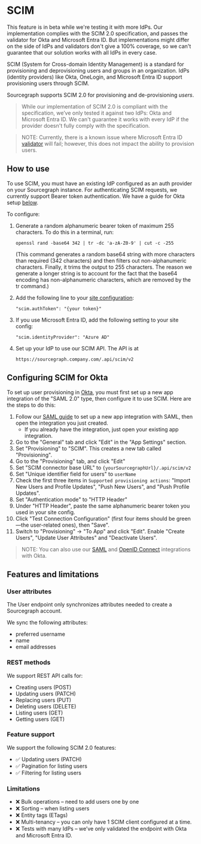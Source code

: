 # SCIM

<Callout type="info">This feature is in beta while we're testing it with more IdPs. Our implementation complies with the SCIM 2.0 specification, and passes the validator for Okta and Microsoft Entra ID. But implementations might differ on the side of IdPs and validators don't give a 100% coverage, so we can't guarantee that our solution works with all IdPs in every case.</Callout>

SCIM (System for Cross-domain Identity Management) is a standard for provisioning and deprovisioning users and groups in an organization. IdPs (identity providers) like Okta, OneLogin, and Microsoft Entra ID support provisioning users through SCIM.

Sourcegraph supports SCIM 2.0 for provisioning and de-provisioning _users_.

> <Callout type="note">While our implementation of SCIM 2.0 is compliant with the specification, we’ve only tested it against two IdPs: Okta and Microsoft Entra ID. We can't guarantee it works with every IdP if the provider doesn't fully comply with the specification.</Callout> 

> NOTE: Currently, there is a known issue where Microsoft Entra ID [validator](https://scimvalidator.microsoft.com/) will fail; however, this does not impact the ability to provision users. 

## How to use

To use SCIM, you must have an existing IdP configured as an auth provider on your Sourcegraph instance. For authenticating SCIM requests, we currently support Bearer token authentication. We have a guide for Okta setup [below](#setting-up-okta-as-the-idp).

To configure:

1. Generate a random alphanumeric bearer token of maximum 255 characters.
   To do this in a terminal, run:

   ```
   openssl rand -base64 342 | tr -dc 'a-zA-Z0-9' | cut -c -255
   ```

   (This command generates a random base64 string with more characters than required (342 characters) and then filters out non-alphanumeric characters. Finally, it trims the output to 255 characters. The reason we generate a longer string is to account for the fact that the base64 encoding has non-alphanumeric characters, which are removed by the tr command.)

2. Add the following line to your [site configuration](/admin/config/site_config):

   ```
   "scim.authToken": "{your token}"
   ```
3. If you use Microsoft Entra ID, add the following setting to your site config:

   ```
   "scim.identityProvider": "Azure AD"
   ```
4. Set up your IdP to use our SCIM API. The API is at

   ```
   https://sourcegraph.company.com/.api/scim/v2
   ```

## Configuring SCIM for Okta

To set up user provisioning in [Okta](https://help.okta.com/en-us/Content/Topics/Apps/Apps_App_Integration_Wizard_SCIM.htm), you must first set up a new app integration of the "SAML 2.0" type, then configure it to use SCIM. Here are the steps to do this:

1. Follow our [SAML guide](/admin/auth/saml/okta) to set up a new app integration with SAML, then open the integration you just created.
    - If you already have the integration, just open your existing app integration.
1. Go to the "General" tab and click "Edit" in the "App Settings" section.
1. Set "Provisioning" to "SCIM". This creates a new tab called "Provisioning".
1. Go to the "Provisioning" tab, and click "Edit"
1. Set "SCIM connector base URL" to `{yourSourcegraphUrl}/.api/scim/v2`
1. Set "Unique identifier field for users" to `userName`
1. Check the first three items in `Supported provisioning actions`: "Import New Users and Profile Updates", "Push New Users", and "Push Profile Updates".
1. Set "Authentication mode" to "HTTP Header"
1. Under "HTTP Header", paste the same alphanumeric bearer token you used in your site config.
1. Click "Test Connection Configuration" (first four items should be green—the user-related ones), then "Save".
1. Switch to "Provisioning" → "To App" and click "Edit". Enable "Create Users", "Update User Attributes" and "Deactivate Users".

> NOTE: You can also use our [SAML](/admin/auth/saml/okta) and [OpenID Connect](/admin/auth#openid-connect) integrations with Okta.

## Features and limitations

### User attributes

The User endpoint only synchronizes attributes needed to create a Sourcegraph account.

We sync the following attributes:

- preferred username
- name
- email addresses

### REST methods

We support REST API calls for:

- Creating users (POST)
- Updating users (PATCH)
- Replacing users (PUT)
- Deleting users (DELETE)
- Listing users (GET)
- Getting users (GET)

### Feature support

We support the following SCIM 2.0 features:

- ✅ Updating users (PATCH)
- ✅ Pagination for listing users
- ✅ Filtering for listing users

### Limitations

- ❌ Bulk operations – need to add users one by one
- ❌ Sorting – when listing users
- ❌ Entity tags (ETags)
- ❌ Multi-tenancy – you can only have 1 SCIM client configured at a time.
- ❌ Tests with many IdPs – we’ve only validated the endpoint with Okta and Microsoft Entra ID.

